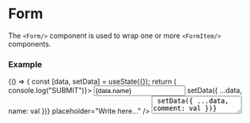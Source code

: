 
<Meta title="Components/Forms/Form" component={Form} />

# Form

The `<Form/>` component is used to wrap one or more `<FormItem/>` components.

<ArgsTable of={Form} />

### Example

<Canvas>
    <Story name="basic">
        {() => {
            const [data, setData] = useState({});
            return (
                <Form onSubmit={() => console.log("SUBMIT")}>
                    <Row>
                        <Col span={24}>
                            <FormItem label="Your name">
                                <Input
                                    value={data.name}
                                    onChange={(val) => setData({ ...data, name: val })}
                                    placeholder="Write here..."
                                />
                            </FormItem>
                        </Col>
                        <Col span={24}>
                            <FormItem label="Your comment">
                                <Textarea
                                    value={data.comment}
                                    onChange={(val) => setData({ ...data, comment: val })}
                                    placeholder="Write here..."
                                />
                            </FormItem>
                        </Col>
                        <Col span={24}>
                            <FormItem>
                                <Checkbox
                                    checked={data.checked}
                                    onChange={(val) => setData({ ...data, checked: val })}
                                >
                                    Send to everyone
                                </Checkbox>
                            </FormItem>
                        </Col>
                        <Col span={24}>
                            <FormButtons>
                                <Button type="submit" color="primary">
                                    Save changes
                                </Button>
                                <Button onClick={() => setData({})}>Reset</Button>
                            </FormButtons>
                        </Col>
                    </Row>
                </Form>
            );
        }}
    </Story>
</Canvas>
